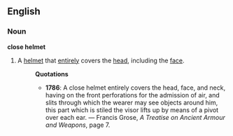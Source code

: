 ==English==
===Noun===
'''close helmet'''
#A [[helmet]] that [[entirely]] covers the [[head]], including the [[face]].
#:'''Quotations'''
#:*'''1786''':  A close helmet entirely covers the head, face, and neck, having on the front perforations for the admission of air, and slits through which the wearer may see objects around him, this part which is stiled the visor lifts up by means of a pivot over each ear. &mdash; Francis Grose, ''A Treatise on Ancient Armour and Weapons'', page 7.